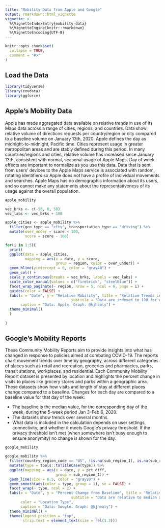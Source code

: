 ```yaml
---
title: "Mobility Data from Apple and Google"
output: rmarkdown::html_vignette
vignette: >
  %\VignetteIndexEntry{mobility-data}
  %\VignetteEngine{knitr::rmarkdown}
  %\VignetteEncoding{UTF-8}
---
```


```r
knitr::opts_chunk$set(
  collapse = TRUE,
  comment = "#>"
)
```

## Load the Data

```r
library(tidyverse)
library(covdata)
library(ggforce)
```

## Apple's Mobility Data
Apple has made aggregated data available on relative trends in use of its Maps data across a range of cities, regions, and countries. Data show relative volume of directions requests per country/region or city compared to a baseline volume on January 13th, 2020. Apple defines the day as midnight-to-midnight, Pacific time. Cities represent usage in greater metropolitan areas and are stably defined during this period. In many countries/regions and cities, relative volume has increased since January 13th, consistent with normal, seasonal usage of Apple Maps. Day of week effects are important to normalize as you use this data. Data that is sent from users’ devices to the Apple Maps service is associated with random, rotating identifiers so Apple does not have a profile of individual movements and searches. Apple Maps has no demographic information about its users, and so cannot make any statements about the representativeness of its usage against the overall population.

```r
apple_mobility
```


```r
vec_brks <- c(-50, 0, 50)
vec_labs <- vec_brks + 100
```

```r
apple_cities <- apple_mobility %>% 
  filter(geo_type == "city", transportation_type == "driving") %>%
  mutate(over_under = score < 100, 
         score = score - 100) 

for(i in 1:5){
  print(
  ggplot(data = apple_cities,
         mapping = aes(x = date, y = score, 
                       group = region, color = over_under)) + 
  geom_hline(yintercept = 0, color = "gray40") + 
  geom_col() + 
  scale_y_continuous(breaks = vec_brks, labels = vec_labs) + 
  scale_color_manual(values = c("firebrick", "steelblue")) +
  facet_wrap_paginate(~ region, nrow = 5, ncol = 6, page = i) + 
  guides(color = FALSE) + 
  labs(x = "Date", y = "Relative Mobility", title = "Relative Trends in Apple Maps Usage for Driving, Selected Cities", 
                              subtitle = "Data are indexed to 100 for each city's usage on January 13th 2020", 
       caption = "Data: Apple. Graph: @kjhealy") + 
  theme_minimal()
  )
  
}  
```



## Google's Mobility Reports

These Community Mobility Reports aim to provide insights into what has changed in response to policies aimed at combating COVID-19. The reports chart movement trends over time by geography, across different categories of places such as retail and recreation, groceries and pharmacies, parks, transit stations, workplaces, and residential. Each Community Mobility Report dataset is presented by location and highlights the percent change in visits to places like grocery stores and parks within a geographic area. These datasets show how visits and length of stay at different places change compared to a baseline. Changes for each day are compared to a baseline value for that day of the week:

- The baseline is the median value, for the corresponding day of the week, during the 5-week period Jan 3–Feb 6, 2020.
- The datasets show trends over several months.
- What data is included in the calculation depends on user settings, connectivity, and whether it meets Google's privacy threshold. If the privacy threshold isn’t met (when somewhere isn’t busy enough to ensure anonymity) no change is shown for the day. 

```r
google_mobility
```


```r
google_mobility %>% 
  filter(country_region_code == "US", !is.na(sub_region_1), is.na(sub_region_2)) %>%
  mutate(type = tools::toTitleCase(type)) %>%
  ggplot(mapping = aes(x = date, y = pct_diff, 
                       group = sub_region_1)) + 
  geom_line(size = 0.5, color = "gray80") + 
  geom_smooth(aes(color = type, group = 1), se = FALSE) + 
  facet_wrap(~ type, ncol = 2) + 
  labs(x = "Date", y = "Percent Change from Baseline", title = "Relative Trends in Mobility for Kinds of Location in the US, by State", 
                              subtitle = "Data are relative to median activity between Jan 3rd and Feb 6th",
       color = "Location Type", 
       caption = "Data: Google. Graph: @kjhealy") + 
  theme_minimal() + 
  theme(legend.position = "top", 
        strip.text = element_text(size = rel(1.3)))
  
```

